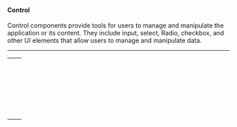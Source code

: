 

<Meta title="ADS/Docs/Category Tokens/Control Tokens" name="Control Tokens" />

#### Control

Control components provide tools for users to manage and manipulate the application or its content. They include input, select, Radio, checkbox, and other UI elements that allow users to manage and manipulate data.

---

<table>
  <tr>
    <td>
      <CodeBlock code="--ads-v2-colors-control-field-default-bg" />
    </td>
    <td>
      <ColorBlock color="--ads-v2-colors-control-field-default-bg" />
    </td>
  </tr>
  <tr>
    <td>
      <CodeBlock code="--ads-v2-colors-control-field-checked-bg" />
    </td>
    <td>
      <ColorBlock color="--ads-v2-colors-control-field-checked-bg" />
    </td>
  </tr>
  <tr>
    <td>
      <CodeBlock code="--ads-v2-colors-control-field-hover-bg" />
    </td>
    <td>
      <ColorBlock color="--ads-v2-colors-control-field-hover-bg" />
    </td>
  </tr>
  <tr>
    <td>
      <CodeBlock code="--ads-v2-colors-control-field-checked-hover-bg" />
    </td>
    <td>
      <ColorBlock color="--ads-v2-colors-control-field-checked-hover-bg" />
    </td>
  </tr>
  <tr>
    <td>
      <CodeBlock code="--ads-v2-colors-control-knob-default-bg" />
    </td>
    <td>
      <ColorBlock color="--ads-v2-colors-control-knob-default-bg" />
    </td>
  </tr>
  <tr>
    <td>
      <CodeBlock code="--ads-v2-colors-control-track-default-bg" />
    </td>
    <td>
      <ColorBlock color="--ads-v2-colors-control-track-default-bg" />
    </td>
  </tr>
  <tr>
    <td>
      <CodeBlock code="--ads-v2-colors-control-pill-default-bg" />
    </td>
    <td>
      <ColorBlock color="--ads-v2-colors-control-pill-default-bg" />
    </td>
  </tr>
  <tr>
    <td>
      <CodeBlock code="--ads-v2-colors-control-field-default-border" />
    </td>
    <td>
      <ColorBlock color="--ads-v2-colors-control-field-default-border" />
    </td>
  </tr>
  <tr>
    <td>
      <CodeBlock code="--ads-v2-colors-control-field-hover-border" />
    </td>
    <td>
      <ColorBlock color="--ads-v2-colors-control-field-hover-border" />
    </td>
  </tr>
  <tr>
    <td>
      <CodeBlock code="--ads-v2-colors-control-field-active-border" />
    </td>
    <td>
      <ColorBlock color="--ads-v2-colors-control-field-active-border" />
    </td>
  </tr>
  <tr>
    <td>
      <CodeBlock code="--ads-v2-colors-control-field-checked-border" />
    </td>
    <td>
      <ColorBlock color="--ads-v2-colors-control-field-checked-border" />
    </td>
  </tr>
  <tr>
    <td>
      <CodeBlock code="--ads-v2-colors-control-field-checked-hover-border" />
    </td>
    <td>
      <ColorBlock color="--ads-v2-colors-control-field-checked-hover-border" />
    </td>
  </tr>
  <tr>
    <td>
      <CodeBlock code="--ads-v2-colors-control-field-error-border" />
    </td>
    <td>
      <ColorBlock color="--ads-v2-colors-control-field-error-border" />
    </td>
  </tr>
  <tr>
    <td>
      <CodeBlock code="--ads-v2-colors-control-helper-default-fg" />
    </td>
    <td>
      <ColorBlock color="--ads-v2-colors-control-helper-default-fg" />
    </td>
  </tr>
  <tr>
    <td>
      <CodeBlock code="--ads-v2-colors-control-helper-error-fg" />
    </td>
    <td>
      <ColorBlock color="--ads-v2-colors-control-helper-error-fg" />
    </td>
  </tr>
  <tr>
    <td>
      <CodeBlock code="--ads-v2-colors-control-icon-checked-fg" />
    </td>
    <td>
      <ColorBlock color="--ads-v2-colors-control-icon-checked-fg" />
    </td>
  </tr>
  <tr>
    <td>
      <CodeBlock code="--ads-v2-colors-control-icon-default-fg" />
    </td>
    <td>
      <ColorBlock color="--ads-v2-colors-control-icon-default-fg" />
    </td>
  </tr>
  <tr>
    <td>
      <CodeBlock code="--ads-v2-colors-control-icon-error-fg" />
    </td>
    <td>
      <ColorBlock color="--ads-v2-colors-control-icon-error-fg" />
    </td>
  </tr>
  <tr>
    <td>
      <CodeBlock code="--ads-v2-colors-control-label-default-fg" />
    </td>
    <td>
      <ColorBlock color="--ads-v2-colors-control-label-default-fg" />
    </td>
  </tr>
  <tr>
    <td>
      <CodeBlock code="--ads-v2-colors-control-placeholder-default-fg" />
    </td>
    <td>
      <ColorBlock color="--ads-v2-colors-control-placeholder-default-fg" />
    </td>
  </tr>
  <tr>
    <td>
      <CodeBlock code="--ads-v2-colors-control-value-checked-fg" />
    </td>
    <td>
      <ColorBlock color="--ads-v2-colors-control-value-checked-fg" />
    </td>
  </tr>
  <tr>
    <td>
      <CodeBlock code="--ads-v2-colors-control-value-default-fg" />
    </td>
    <td>
      <ColorBlock color="--ads-v2-colors-control-value-default-fg" />
    </td>
  </tr>
  <tr>
    <td>
      <CodeBlock code="--ads-v2-colors-control-value-inactive-fg" />
    </td>
    <td>
      <ColorBlock color="--ads-v2-colors-control-value-inactive-fg" />
    </td>
  </tr>
</table>

<Toast />
